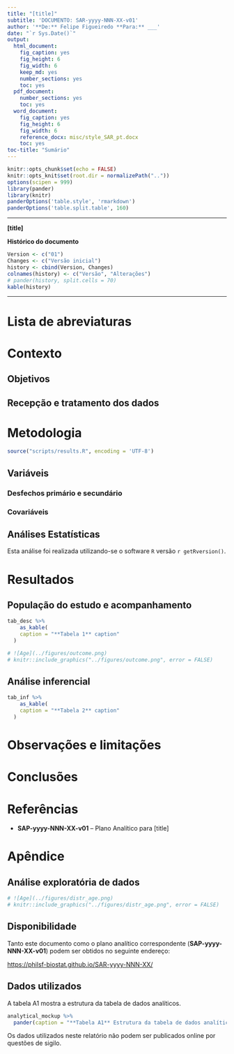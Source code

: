 ```yaml
---
title: "[title]"
subtitle: 'DOCUMENTO: SAR-yyyy-NNN-XX-v01'
author: '**De:** Felipe Figueiredo **Para:** ___'
date: "`r Sys.Date()`"
output:
  html_document:
    fig_caption: yes
    fig_height: 6
    fig_width: 6
    keep_md: yes
    number_sections: yes
    toc: yes
  pdf_document:
    number_sections: yes
    toc: yes
  word_document:
    fig_caption: yes
    fig_height: 6
    fig_width: 6
    reference_docx: misc/style_SAR_pt.docx
    toc: yes
toc-title: "Sumário"
---
```


```r
knitr::opts_chunk$set(echo = FALSE)
knitr::opts_knit$set(root.dir = normalizePath(".."))
options(scipen = 999)
library(pander)
library(knitr)
panderOptions('table.style', 'rmarkdown')
panderOptions('table.split.table', 160)
```

---

\newpage

**[title]**

**Histórico do documento**

```r
Version <- c("01")
Changes <- c("Versão inicial")
history <- cbind(Version, Changes)
colnames(history) <- c("Versão", "Alterações")
# pander(history, split.cells = 70)
kable(history)
```

---

# Lista de abreviaturas

# Contexto

## Objetivos

## Recepção e tratamento dos dados

# Metodologia

```r
source("scripts/results.R", encoding = 'UTF-8')
```

## Variáveis

### Desfechos primário e secundário

### Covariáveis

## Análises Estatísticas

Esta análise foi realizada utilizando-se o software `R` versão `r getRversion()`.

# Resultados

## População do estudo e acompanhamento

```r
tab_desc %>%
    as_kable(
    caption = "**Tabela 1** caption"
  )
```

```r
# ![Age](../figures/outcome.png)
# knitr::include_graphics("../figures/outcome.png", error = FALSE)
```

## Análise inferencial

```r
tab_inf %>%
    as_kable(
    caption = "**Tabela 2** caption"
  )
```

# Observações e limitações

# Conclusões

# Referências

- **SAP-yyyy-NNN-XX-v01** -- Plano Analítico para [title]

# Apêndice

## Análise exploratória de dados

```r
# ![Age](../figures/distr_age.png)
# knitr::include_graphics("../figures/distr_age.png", error = FALSE)
```

## Disponibilidade

Tanto este documento como o plano analítico correspondente (**SAP-yyyy-NNN-XX-v01**) podem ser obtidos no seguinte endereço:

<!-- Este documento pode ser obtido no seguinte endereço: -->

<!-- O cliente solicitou que esta análise seja mantida confidencial até uma futura data, determinada pelo próprio cliente. -->
<!-- Tanto este documento como o plano analítico correspondente (**SAP-yyyy-NNN-XX-v01**) portanto não foram publicados online e apenas o título e o ano da análise foram incluídas no portfólio do consultor. -->
<!-- Após a data acordada, os documentos serão disponibilizados. -->
<!-- O portfólio pode ser visto em: -->

<!-- O cliente solicitou que esta análise seja mantida confidencial. -->
<!-- Tanto este documento como o plano analítico correspondente (**SAP-yyyy-NNN-XX-v01**) portanto não foram publicados online e apenas o título e o ano da análise foram incluídas no portfólio do consultor. -->
<!-- O portfólio pode ser visto em: -->

<https://philsf-biostat.github.io/SAR-yyyy-NNN-XX/>

## Dados utilizados

A tabela A1 mostra a estrutura  da tabela de dados analíticos.

```r
analytical_mockup %>%
  pander(caption = "**Tabela A1** Estrutura da tabela de dados analíticos")
```

Os dados utilizados neste relatório não podem ser publicados online por questões de sigilo.

